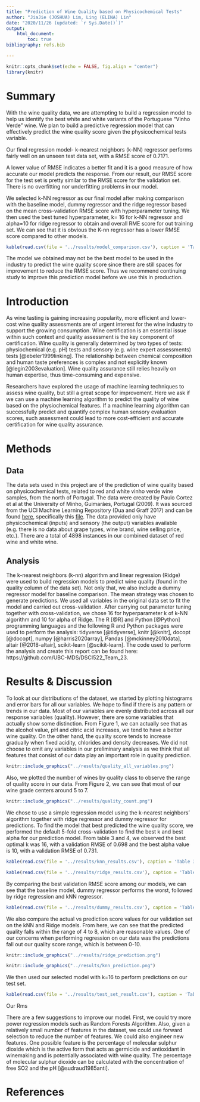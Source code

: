 ```yaml
---
title: "Prediction of Wine Quality based on Physicochemical Tests"
author: "JiaJie (JOSHUA) Lim, Ling (ELINA) Lin"
date: "2020/11/26 (updated: `r Sys.Date()`)"
output: 
    html_document:
        toc: true
bibliography: refs.bib

---
```


```r
knitr::opts_chunk$set(echo = FALSE, fig.align = "center")
library(knitr)
```

# Summary

With the wine quality data, we are attempting to build a regression model to help us identify the best white and white variants of the Portuguese "Vinho Verde" wine. We plan to build a predictive regression model that can effectively predict the wine quality score given the physicochemical tests variable. 

Our final regression model- k-nearest neighbors (k-NN) regressor performs fairly well on an unseen test data set, with a RMSE score of 0.7171. 

A lower value of RMSE indicates a better fit and it is a good measure of how accurate our model predicts the response. From our result, our RMSE score for the test set is pretty similar to the RMSE score for the validation set. There is no overfitting nor underfitting problems in our model.

We selected k-NN regressor as our final model after making comparison with the baseline model, dummy regressor and the ridge regressor based on the mean cross-validation RMSE score with hyperparameter tuning. We then used the best tuned hyperparameter, k= 16 for k-NN regressor and alpha=10 for ridge regressor to obtain and overall RME score for out training set. We can see that it is obvious the K-nn regressor has a lower RMSE score compared to other models. 

```r
kable(read.csv(file = '../results/model_comparison.csv'), caption = 'Table 2: RMSE Score for All Models Training Set')

```

The model we obtained may not be the best model to be used in the industry to predict the wine quality score since there are still spaces for improvement to reduce the RMSE score. Thus we recommend continuing study to improve this prediction model before we use this in production. 


# Introduction

As wine tasting is gaining increasing popularity, more efficient and lower-cost wine quality assessments are of urgent interest for the wine industry to support the growing consumption. Wine certification is an essential issue within such context and quality assessment is the key component of certification. Wine quality is generally determined by two types of tests: physiochemical (e.g. pH) tests and sensory (e.g. wine expert assessments) tests [@ebeler1999linking]. The relationship between chemical composition and human taste preferences is complex and not explicitly known [@legin2003evaluation]. Wine quality assurance still relies heavily on human expertise, thus time-consuming and expensive. 

Researchers have explored the usage of machine learning techniques to assess wine quality, but still a great scope for improvement. Here we ask if we can use a machine learning algorithm to predict the quality of wine based on the physiochemical features. If a machine learning algorithm can successfully predict and quantify complex human sensory evaluation scores, such assessment could lead to more cost-efficient and accurate certification for wine quality assurance.

# Methods

## Data

The data sets used in this project are of the prediction of wine quality
based on physicochemical tests, related to red and white vinho verde
wine samples, from the north of Portugal. The data were created by Paulo
Cortez et al at the University of Minho, Guimarães, Portugal (2009). It
was sourced from the UCI Machine Learning Repository (Dua and Graff
2017) and can be found
[here](https://archive.ics.uci.edu/ml/datasets/Wine+Quality),
specifically this
[file](https://archive.ics.uci.edu/ml/machine-learning-databases/wine-quality/).
The data provided only have physicochemical (inputs) and sensory (the
output) variables available (e.g. there is no data about grape types,
wine brand, wine selling price, etc.). There are a total of 4898
instances in our combined dataset of red wine and white wine.

## Analysis

The k-nearest neighbors (k-nn) algorithm and linear regression (Ridge) were used to build regression models to predict wine quality (found in the quality column of the data set). Not only that, we also include a dummy regressor model for baseline comparison. The mean strategy was chosen to generate predictions. We used all variables in the original data set to fit the model and carried out cross-validation. After carrying out parameter tuning together with cross-validation, we chose 16 for hyperparameter k of k-NN algorithm and 10 for alpha of Ridge. The R [@R] and Python [@Python] programming languages and the following R and Python packages were used to perform the analysis: tidyverse [@tidyverse], knitr [@knitr], docopt [@docopt], numpy [@harris2020array], Pandas [@mckinney2010data], altair [@2018-altair], scikit-learn [@scikit-learn]. The code used to perform the analysis and create this report can be found here: https://github.com/UBC-MDS/DSCI522_Team_23.



# Results & Discussion

To look at our distributions of the dataset, we started by plotting histograms and error bars for all our variables. We hope to find if there is any pattern or trends in our data. Most of our variables are evenly distributed across all our response variables (quality). However, there are some variables that actually show some distinction. From Figure 1, we can actually see that as the alcohol value, pH and citric acid increases, we tend to have a better wine quality. On the other hand, the quality score tends to increase gradually when fixed acidity, chlorides and density decreases. We did not choose to omit any variables in our preliminary analysis as we think that all features that consist of our data play an important role in quality prediction.

```r
knitr::include_graphics("../results/quality_all_variables.png")
```

Also, we plotted the number of wines by quality class to observe the range of quality score in our data. From Figure 2, we can see that most of our wine grade centers around 5 to 7. 

```r
knitr::include_graphics("../results/quality_count.png")
```


We chose to use a simple regression model using the k-nearest neighbors' algorithm together with ridge regressor and dummy regressor for predictions. To find the model that best predicted the wine quality score, we performed the default 5-fold cross-validation to find the best k and best alpha for our prediction model. From table 3 and 4, we observed the best optimal k was 16, with a validation RMSE of 0.698 and the best alpha value is 10, with a validation RMSE of 0.731. 


```r
kable(read.csv(file = '../results/knn_results.csv'), caption = 'Table 3: Cross-validation RMSE Score for kNN')
```

```r
kable(read.csv(file = '../results/ridge_results.csv'), caption = 'Table 4: Cross-validation RMSE Score for Ridge Regressor')
```

By comparing the best validation RMSE score among our models, we can see that the baseline model, dummy regressor performs the worst, followed by ridge regression and kNN regressor. 

```r
kable(read.csv(file = '../results/dummy_results.csv'), caption = 'Table 5: Cross-validation RMSE Score for Dummy Regressor')
```

We also compare the actual vs prediction score values for our validation set on the kNN and Ridge models. From here, we can see that the predicted quality falls within the range of 4 to 8, which are reasonable values. One of our concerns when performing regression on our data was the predictions fall out our quality score range, which is between 0-10. 

```r
knitr::include_graphics("../results/ridge_prediction.png")
```

```r
knitr::include_graphics("../results/knn_prediction.png")
```

We then used our selected model with k=16 to perform predictions on our test set. 

```r
kable(read.csv(file = '../results/test_set_result.csv'), caption = 'Table 1: RMSE Score for Test Sset')
```

Our Rms

There are a few suggestions to improve our model. First, we could try more power regression models such as Random Forests Algorithm. Also, given a relatively small number of features in the dataset, we could use forward selection to reduce the number of features. We could also engineer new features. One possible feature is the percentage of molecular sulphur dioxide which is the active form that acts as germicide and antioxidant in winemaking and is potentially associated with wine quality. The percentage of molecular sulphur dioxide can be calculated with the concentration of free SO2 and the pH [@sudraud1985anti].

# References










